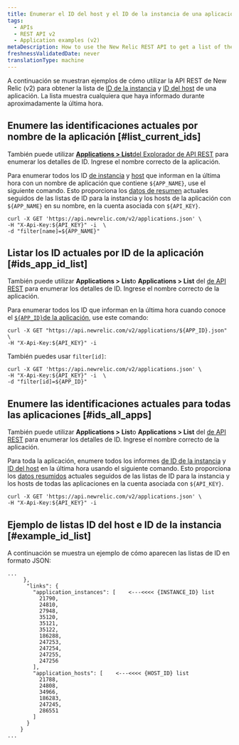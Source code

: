 ```yaml
---
title: Enumerar el ID del host y el ID de la instancia de una aplicación
tags:
  - APIs
  - REST API v2
  - Application examples (v2)
metaDescription: How to use the New Relic REST API to get a list of the instance and host IDs for an application.
freshnessValidatedDate: never
translationType: machine
---
```


A continuación se muestran ejemplos de cómo utilizar la API REST de New Relic (v2) para obtener la lista de [ID de la instancia](/docs/apis/rest-api-v2/requirements/listing-host-instance-application-server-ids#locating_instance_id) y [ID del host](/docs/apis/rest-api-v2/requirements/listing-host-instance-application-server-ids#locating_host_id) de una aplicación. La lista muestra cualquiera que haya informado durante aproximadamente la última hora.

## Enumere las identificaciones actuales por nombre de la aplicación [#list_current_ids]

También puede utilizar [<DoNotTranslate>**Applications > List**</DoNotTranslate>del Explorador de API REST](/docs/apis/using-the-api-explorer) para enumerar los detalles de ID. Ingrese el nombre correcto de la aplicación.

Para enumerar todos los ID [de instancia](/docs/apis/rest-api-v2/requirements/listing-host-instance-application-server-ids#locating_instance_id) y [host](/docs/apis/rest-api-v2/requirements/listing-host-instance-application-server-ids#locating_host_id) que informan en la última hora con un nombre de aplicación que contiene `${APP_NAME}`, use el siguiente comando. Esto proporciona los [datos de resumen](/docs/apis/rest-api-v2/application-examples-v2/summary-data-examples-v2#app) actuales seguidos de las listas de ID para la instancia y los hosts de la aplicación con `${APP_NAME}` en su nombre, en la cuenta asociada con `${API_KEY}`.

```
curl -X GET 'https://api.newrelic.com/v2/applications.json' \
-H "X-Api-Key:${API_KEY}" -i  \
-d "filter[name]=${APP_NAME}"
```

## Listar los ID actuales por ID de la aplicación [#ids_app_id_list]

También puede utilizar <DoNotTranslate>**Applications > List**</DoNotTranslate>o <DoNotTranslate>**Applications > List**</DoNotTranslate> del [de API REST](/docs/apis/using-the-api-explorer) para enumerar los detalles de ID. Ingrese el nombre correcto de la aplicación.

Para enumerar todos los ID que informan en la última hora cuando conoce el [`${APP_ID}`de la aplicación](/docs/apis/rest-api-v2/application-examples-v2/listing-your-app-id-metric-data-v2), use este comando:

```
curl -X GET "https://api.newrelic.com/v2/applications/${APP_ID}.json" \
-H "X-Api-Key:${API_KEY}" -i
```

También puedes usar `filter[id]`:

```
curl -X GET 'https://api.newrelic.com/v2/applications.json' \
-H "X-Api-Key:${API_KEY}" -i  \
-d "filter[id]=${APP_ID}"
```

## Enumere las identificaciones actuales para todas las aplicaciones [#ids_all_apps]

También puede utilizar <DoNotTranslate>**Applications > List**</DoNotTranslate>o <DoNotTranslate>**Applications > List**</DoNotTranslate> del [de API REST](/docs/apis/using-the-api-explorer) para enumerar los detalles de ID. Ingrese el nombre correcto de la aplicación.

Para toda la aplicación, enumere todos los informes [de ID de la instancia](/docs/apis/rest-api-v2/requirements/listing-host-instance-application-server-ids#locating_instance_id) y [ID del host](/docs/apis/rest-api-v2/requirements/listing-host-instance-application-server-ids#locating_host_id) en la última hora usando el siguiente comando. Esto proporciona los [datos resumidos](/docs/apis/rest-api-v2/application-examples-v2/summary-data-examples-v2#app) actuales seguidos de las listas de ID para la instancia y los hosts de todas las aplicaciones en la cuenta asociada con `${API_KEY}`.

```
curl -X GET 'https://api.newrelic.com/v2/applications.json' \
-H "X-Api-Key:${API_KEY}" -i
```

## Ejemplo de listas ID del host e ID de la instancia [#example_id_list]

A continuación se muestra un ejemplo de cómo aparecen las listas de ID en formato JSON:

```
...
     },
      "links": {
        "application_instances": [    <---<<<< {INSTANCE_ID} list
          21790,
          24810,
          27948,
          35120,
          35121,
          35122,
          186288,
          247253,
          247254,
          247255,
          247256
        ],
        "application_hosts": [    <---<<<< {HOST_ID} list
          21788,
          24808,
          34966,
          186283,
          247245,
          286551
        ]
      }
    }
...
```